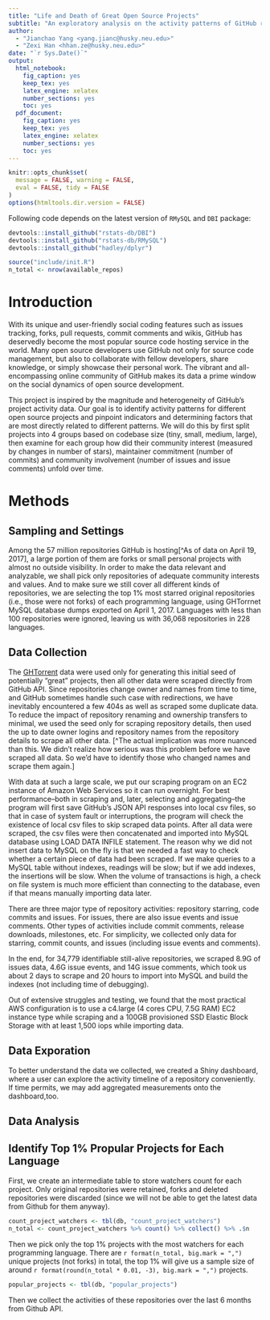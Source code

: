 ```yaml
---
title: "Life and Death of Great Open Source Projects"
subtitle: "An exploratory analysis on the activity patterns of GitHub repositories"
author:
  - "Jianchao Yang <yang.jianc@husky.neu.edu>"
  - "Zexi Han <hhan.ze@husky.neu.edu>"
date: "`r Sys.Date()`"
output: 
  html_notebook:
    fig_caption: yes
    keep_tex: yes
    latex_engine: xelatex
    number_sections: yes
    toc: yes
  pdf_document: 
    fig_caption: yes
    keep_tex: yes
    latex_engine: xelatex
    number_sections: yes
    toc: yes
---
```


```r
knitr::opts_chunk$set(
  message = FALSE, warning = FALSE, 
  eval = FALSE, tidy = FALSE
)
options(htmltools.dir.version = FALSE)
```

Following code depends on the latest version of `RMySQL` and `DBI` package:

```r
devtools::install_github("rstats-db/DBI")
devtools::install_github("rstats-db/RMySQL")
devtools::install_github("hadley/dplyr")
```

```r
source("include/init.R")
n_total <- nrow(available_repos)
```

# Introduction

With its unique and user-friendly social coding features such as issues tracking, forks,  pull requests, commit comments and wikis, GitHub has deservedly become the most popular source code hosting service in the world. Many open source developers use GitHub not only for source code management, but also to collaborate with fellow developers, share knowledge, or simply showcase their personal work. The vibrant and all-encompassing online community of GitHub makes its data a prime window on the social dynamics of open source development.

This project is inspired by the magnitude and heterogeneity of GitHub’s project activity data. Our goal is to identify activity patterns for different open source projects and pinpoint indicators and determining factors that are most directly related to different patterns. We will do this by first split projects into 4 groups based on codebase size (tiny, small, medium, large), then examine for each group how did their community interest (measured by changes in number of stars), maintainer commitment (number of commits) and community involvement (number of issues and issue comments) unfold over time.

# Methods

## Sampling and Settings

Among the 57 million repositories GitHub is hosting[^As of data on April 19, 2017], a large portion of them are forks or small personal projects with almost no outside visibility. In order to make the data relevant and analyzable, we shall pick only repositories of adequate community interests and values. And to make sure we still cover all different kinds of repositories, we are selecting the top 1% most starred original repositories (i.e., those were not forks) of each programming language, using GHTorrnet MySQL database dumps exported on April 1, 2017. Languages with less than 100 repositories were ignored, leaving us with 36,068 repositories in 228 languages.


## Data Collection

The [GHTorrent](http://ghtorrent.org/) data were used only for generating this initial seed of potentially “great” projects, then all other data were scraped directly from GitHub API. Since repositories change owner and names from time to time, and GitHub sometimes handle such case with redirections, we have inevitably encountered a few 404s as well as scraped some duplicate data. To reduce the impact of repository renaming and ownership transfers to minimal, we used the seed only for scraping repository details, then used the up to date owner logins and repository names from the repository details to scrape all other data. [^The actual implication was more nuanced than this. We didn’t realize how serious was this problem before we have scraped all data. So we’d have to identify those who changed names and scrape them again.]

With data at such a large scale, we put our scraping program on an EC2 instance of Amazon Web Services so it can run overnight. For best performance--both in scraping and, later, selecting and aggregating--the program will first save GitHub’s JSON API responses into local csv files, so that in case of system fault or interruptions, the program will check the existence of local csv files to skip scraped data points. After all data were scraped, the csv files were then concatenated and imported into MySQL database using LOAD DATA INFILE statement. The reason why we did not insert data to MySQL on the fly is that we needed a fast way to check whether a certain piece of data had been scraped. If we make queries to a MySQL table without indexes, readings will be slow; but if we add indexes, the insertions will be slow. When the volume of transactions is high, a check on file system is much more efficient than connecting to the database, even if that means manually importing data later.

There are three major type of repository activities: repository starring, code commits and issues. For issues, there are also issue events and issue comments. Other types of activities include commit comments, release downloads, milestones, etc. For simplicity, we collected only data for starring, commit counts, and issues (including issue events and comments). 

In the end, for 34,779 identifiable still-alive repositories, we scraped 8.9G of issues data, 4.6G issue events, and 14G issue comments, which took us about 2 days to scrape and 20 hours to import into MySQL and build the indexes (not including time of debugging).

Out of extensive struggles and testing, we found that the most practical AWS configuration is to use a c4.large (4 cores CPU, 7.5G RAM) EC2 instance type while scraping and a 100GB provisioned SSD Elastic Block Storage with at least 1,500 iops while importing data.

## Data Exporation

To better understand the data we collected, we created a Shiny dashboard, where a user can explore the activity timeline of a repository conveniently. If time permits, we may add aggregated measurements onto the dashboard,too.



## Data Analysis



## Identify Top 1% Propular Projects for Each Language

First, we create an intermediate table to store watchers count for each project. Only original repositories were retained, forks and deleted repositories were discarded (since we will not be able to get the latest data from Github for them anyway).

```r
count_project_watchers <- tbl(db, "count_project_watchers")
n_total <- count_project_watchers %>% count() %>% collect() %>% .$n
```

Then we pick only the top 1% projects with the most watchers for each programming language. There are `r format(n_total, big.mark = ",")` unique projects (not forks) in total, the top 1% will give us a sample size of around
`r format(round(n_total * 0.01, -3), big.mark = ",")` projects.

```r
popular_projects <- tbl(db, "popular_projects")
```

Then we collect the activities of these repositories over the last 6 months from Github API.


